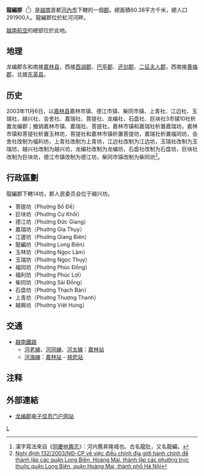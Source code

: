 {{Infobox Settlement
|name                   = 龙编郡
|settlement_type        = 郡
|official_name          = 
|other_name             = 
|native_name            = {{lang|vi|Quận Long Biên}}
|nickname               = 
|motto                  = 
|image_skyline          = 28-2-2016 IMG 1667.JPG
|imagesize              = 
|image_caption          = 
|image_flag             = 
|flag_size              = 
|image_seal             = 
|seal_size              = 
|image_shield           = 
|shield_size            = 
|image_blank_emblem     = 
|blank_emblem_size      = 
|image_map              = {{Infobox mapframe|frame-width=250|zoom=11}}
|mapsize                = 
|map_caption            = 
|image_map1             = Bản đồ Hà Nội.png
|mapsize1               = 
|map_caption1           = 龙编郡在河内市的位置
|pushpin_map            = Vietnam
|pushpin_label_position = bottom
|pushpin_map_caption    = 龙编郡在越南的位置
|pushpin_map1           = 
|pushpin_label_position1= 
|pushpin_map_caption1   = 
|subdivision_type       = 国家
|subdivision_name       = {{flag|Vietnam}}
|subdivision_type1      = [[越南行政区划|直辖市]]
|subdivision_name1      = [[河内市|河内市]]
|subdivision_type2      = 行政区划
|subdivision_name2      = 14坊
|subdivision_type3      = 
|subdivision_name3      = 
|seat_type              = 
|seat                   = 
|government_type        = 
|leader_title           = 
|leader_name            = 
|leader_title1          = 
|leader_name1           = 
|established_title      = 
|established_date       = 
|area_magnitude         = 
|unit_pref              = 
|area_footnotes         = 
|area_total_km2         = 60.38
|area_land_km2          = 
|area_water_km2         = 
|area_water_percent     = 
|area_urban_km2         = 
|area_metro_km2         = 
|population_as_of       = 2018年
|population_footnotes   = 
|population_note        = 
|population_total       = 291900
|population_density_km2 = auto
|population_metro             = 
|population_density_metro_km2 = 
|population_urban             = 
|population_density_urban_km2 = 
|timezone               = [[越南标准时间|越南标准时间]]
|utc_offset             = +7
|elevation_footnotes    = 
|elevation_m            = 
|coor_type              = 
|coordinates            = 
|postal_code_type       = 
|postal_code            = 
|area_code              = 
|website                = [https://longbien.hanoi.gov.vn 龙编郡电子信息门户网站]
|footnotes              = 
}}
'''龍編郡'''（{{vie|v=Quận Long Biên|hn=郡龍編}}<ref>漢字寫法來自《[[同慶地輿志|同慶地輿志]]》：河内舊昇隆城也。古名龍肚，又名龍編。</ref>）是[[越南|越南]]首都[[河內市|河內市]]下轄的一個[[郡|郡]]。總面積60.38平方千米，總人口291900人。龍編郡位於紅河河畔。

[[越南航空|越南航空]]的總部位於此地。

==地理==
龙编郡东和南接[[嘉林县|嘉林县]]，西接[[西湖郡|西湖郡]]、[[巴亭郡|巴亭郡]]、[[还剑郡|还剑郡]]、[[二征夫人郡|二征夫人郡]]，西南接[[黄梅郡|黄梅郡]]，北接[[东英县|东英县]]。

==历史==
2003年11月6日，以[[嘉林县|嘉林县]]嘉林市镇、德江市镇、柴同市镇、上青社、江边社、玉瑞社、越兴社、会舍社、嘉瑞社、菩提社、龙编社、石盘社、巨块社3市镇10社析置龙编郡；撤销嘉林市镇、嘉瑞社、菩提社，嘉林市镇和嘉瑞社析置嘉瑞坊，嘉林市镇和菩提社析置玉林坊，菩提社和嘉林市镇析置菩提坊，嘉瑞社析置福同坊，会舍社改制为福利坊，上青社改制为上青坊，江边社改制为江边坊，玉瑞社改制为玉瑞坊，越兴社改制为越兴坊，龙编社改制为龙编坊，石盘社改制为石盘坊，巨块社改制为巨块坊，德江市镇改制为德江坊，柴同市镇改制为柴同坊<ref>[https://thuvienphapluat.vn/van-ban/Bo-may-hanh-chinh/Nghi-dinh-132-2003-ND-CP-dieu-chinh-dia-gioi-hanh-chinh-de-thanh-lap-quan-Long-Bien-Hoang-Mai-phuong-thuoc-quan-Hoang-Mai-Ha-Noi-51571.aspx Nghị định 132/2003/NĐ-CP về việc điều chỉnh địa giới hành chính để thành lập các quận Long Biên, Hoàng Mai, thành lập các phường trực thuộc quận Long Biên, quận Hoàng Mai, thành phố Hà Nội]</ref>。

==行政區劃==
龍編郡下轄14坊，郡人民委员会位于越兴坊。
*菩提坊（Phường Bồ Đề）
*巨块坊（Phường Cự Khối）
*德江坊（Phường Đức Giang）
*嘉瑞坊（Phường Gia Thụy）
*江邊坊（Phường Giang Biên）
*龍編坊（Phường Long Biên）
*玉林坊（Phường Ngọc Lâm）
*玉瑞坊（Phường Ngọc Thụy）
*福同坊（Phường Phúc Đồng）
*福利坊（Phường Phúc Lợi）
*柴同坊（Phường Sài Đồng）
*石盘坊（Phường Thạch Bàn）
*上青坊（Phường Thượng Thanh）
*越興坊（Phường Việt Hưng）

==交通==
*[[越南鐵路|越南鐵路]]
**[[河老鐵路|河老線]]、[[河同鐵路|河同線]]、[[河太鐵路|河太線]]：[[嘉林站|嘉林站]]
**[[河海鐵路|河海線]]：[[嘉林站|嘉林站]] - [[梂悲站|梂悲站]]

==注释==
{{reflist|2}}

==外部連結==
*[https://longbien.hanoi.gov.vn 龙编郡电子信息门户网站]{{vi icon}}

{{河內市行政區劃}}
{{越南红河三角洲之县市镇区域划分}}

[[Category:河內市郡份|L]]
